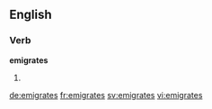 ==English==

===Verb===
'''emigrates'''

# {{en-third-person singular of|emigrate}}

[[de:emigrates]]
[[fr:emigrates]]
[[sv:emigrates]]
[[vi:emigrates]]